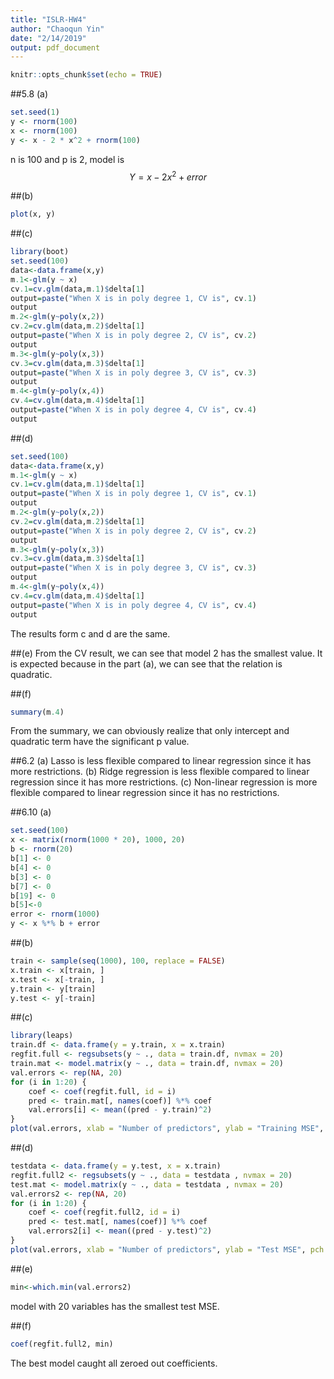 ```yaml
---
title: "ISLR-HW4"
author: "Chaoqun Yin"
date: "2/14/2019"
output: pdf_document
---
```


```r
knitr::opts_chunk$set(echo = TRUE)
```

##5.8 (a)
```r
set.seed(1)
y <- rnorm(100)
x <- rnorm(100)
y <- x - 2 * x^2 + rnorm(100)
```
n is 100 and p is 2, model is $$Y=x-2x^2+error$$

##(b)
```r
plot(x, y)
```

##(c)
```r
library(boot)
set.seed(100)
data<-data.frame(x,y)
m.1<-glm(y ~ x)
cv.1=cv.glm(data,m.1)$delta[1]
output=paste("When X is in poly degree 1, CV is", cv.1)
output
m.2<-glm(y~poly(x,2))
cv.2=cv.glm(data,m.2)$delta[1]
output=paste("When X is in poly degree 2, CV is", cv.2)
output
m.3<-glm(y~poly(x,3))
cv.3=cv.glm(data,m.3)$delta[1]
output=paste("When X is in poly degree 3, CV is", cv.3)
output
m.4<-glm(y~poly(x,4))
cv.4=cv.glm(data,m.4)$delta[1]
output=paste("When X is in poly degree 4, CV is", cv.4)
output
```

##(d)
```r
set.seed(100)
data<-data.frame(x,y)
m.1<-glm(y ~ x)
cv.1=cv.glm(data,m.1)$delta[1]
output=paste("When X is in poly degree 1, CV is", cv.1)
output
m.2<-glm(y~poly(x,2))
cv.2=cv.glm(data,m.2)$delta[1]
output=paste("When X is in poly degree 2, CV is", cv.2)
output
m.3<-glm(y~poly(x,3))
cv.3=cv.glm(data,m.3)$delta[1]
output=paste("When X is in poly degree 3, CV is", cv.3)
output
m.4<-glm(y~poly(x,4))
cv.4=cv.glm(data,m.4)$delta[1]
output=paste("When X is in poly degree 4, CV is", cv.4)
output

```
The results form c and d are  the same.

##(e)
From the CV result, we can see that model 2 has the smallest value. It is expected because in the part (a), we can see that the relation is quadratic.

##(f)
```r
summary(m.4)
```
From the summary, we can obviously realize that only intercept and quadratic term have the significant p value.

##6.2
(a) Lasso is less flexible compared to linear regression since it has more restrictions.
(b) Ridge regression is less flexible compared to linear regression since it has more restrictions.
(c) Non-linear regression is more flexible compared to linear regression since it has no restrictions.

##6.10 (a)
```r
set.seed(100)
x <- matrix(rnorm(1000 * 20), 1000, 20)
b <- rnorm(20)
b[1] <- 0
b[4] <- 0
b[3] <- 0
b[7] <- 0
b[19] <- 0
b[5]<-0
error <- rnorm(1000)
y <- x %*% b + error
```
##(b)
```r
train <- sample(seq(1000), 100, replace = FALSE)
x.train <- x[train, ]
x.test <- x[-train, ]
y.train <- y[train]
y.test <- y[-train]
```
##(c)
```r
library(leaps)
train.df <- data.frame(y = y.train, x = x.train)
regfit.full <- regsubsets(y ~ ., data = train.df, nvmax = 20)
train.mat <- model.matrix(y ~ ., data = train.df, nvmax = 20)
val.errors <- rep(NA, 20)
for (i in 1:20) {
    coef <- coef(regfit.full, id = i)
    pred <- train.mat[, names(coef)] %*% coef
    val.errors[i] <- mean((pred - y.train)^2)
}
plot(val.errors, xlab = "Number of predictors", ylab = "Training MSE", pch = 19, type = "b")
```
##(d)
```r
testdata <- data.frame(y = y.test, x = x.train)
regfit.full2 <- regsubsets(y ~ ., data = testdata , nvmax = 20)
test.mat <- model.matrix(y ~ ., data = testdata , nvmax = 20)
val.errors2 <- rep(NA, 20)
for (i in 1:20) {
    coef <- coef(regfit.full2, id = i)
    pred <- test.mat[, names(coef)] %*% coef
    val.errors2[i] <- mean((pred - y.test)^2)
}
plot(val.errors, xlab = "Number of predictors", ylab = "Test MSE", pch = 19, type = "b")
```
##(e)
```r
min<-which.min(val.errors2)

```
model with 20 variables has the smallest test MSE.

##(f)
```r
coef(regfit.full2, min)

```
The best model caught all zeroed out coefficients.